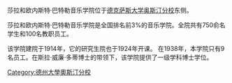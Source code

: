 {{unreferenced|time=2016-04-27T08:30:03+00:00}}
莎拉和欧内斯特·巴特勒音乐学院位于[[德克萨斯大学奥斯汀分校|德克萨斯大学奥斯汀分校]]东侧。

莎拉和欧内斯特·巴特勒音乐学院是全国排名前3%的音乐学院。全院共有750俞名学生和100名教职员工。

该学院建院于1914年，它的研究生院也于1924年开课。 在1938年，本学院只有9名员工。在斯拉·威廉·多蒂博士的带领下，该学院提供了一级学科博士学位。

[[Category:德州大學奧斯汀分校|Category:德州大學奧斯汀分校]]
{{德克萨斯大学奥斯汀分校}}